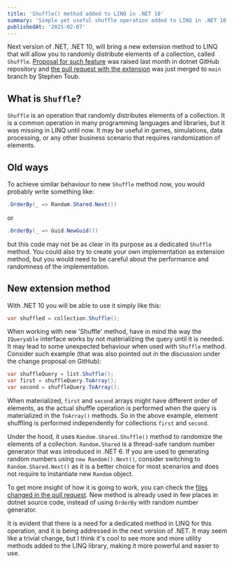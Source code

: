 ```yaml
---
title: 'Shuffle() method added to LINQ in .NET 10'
summary: 'Simple yet useful shuffle operation added to LINQ in .NET 10.'
publishedAt: '2025-02-07'
---
```


Next version of .NET, .NET 10, will bring a new extension method to LINQ that will allow you to randomly distribute elements of a collection, called `Shuffle`. [Proposal for such feature](https://github.com/dotnet/runtime/issues/111221) was raised last month in dotnet GitHub repository and [the pull request with the extension](https://github.com/dotnet/runtime/pull/112173) was just merged to `main` branch by Stephen Toub.

## What is `Shuffle`?

`Shuffle` is an operation that randomly distributes elements of a collection. It is a common operation in many programming languages and libraries, but it was missing in LINQ until now. It may be useful in games, simulations, data processing, or any other business scenario that requires randomization of elements.

## Old ways

To achieve similar behaviour to new `Shuffle` method now, you would probably write something like: 
```csharp
.OrderBy(_ => Random.Shared.Next())
``` 
or 

```csharp
.OrderBy(_ => Guid.NewGuid())
```
but this code may not be as clear in its purpose as a dedicated `Shuffle` method. You could also try to create your own implementation as extension method, but you would need to be careful about the performance and randomness of the implementation.

## New extension method

With .NET 10 you will be able to use it simply like this:

```csharp
var shuffled = collection.Shuffle();
```

When working with new 'Shuffle' method, have in mind the way the `IQueryable` interface works by not materializing the query until it is needed. It may lead to some unexpected behaviour when used with `Shuffle` method. Consider such example (that was also pointed out in the discussion under the change proposal on GitHub):

```csharp
var shuffleQuery = list.Shuffle();
var first = shuffleQuery.ToArray();
var second = shuffleQuery.ToArray();
```

When materialized, `first` and `second` arrays might have different order of elements, as the actual shuffle operation is performed when the query is materialized in the `ToArray()` methods. So in the above example, element shuffling is performed independently for collections `first` and `second`.

Under the hood, it uses `Random.Shared.Shuffle()` method to randomize the elements of a collection. `Random.Shared` is a thread-safe random number generator that was introduced in .NET 6. If you are used to generating random numbers using `new Random().Next()`, consider switching to `Random.Shared.Next()` as it is a better choice for most scenarios and does not require to instantiate new `Random` object.

To get more insight of how it is going to work, you can check the [files changed in the pull request](https://github.com/dotnet/runtime/pull/112173/files). New method is already used in few places in dotnet source code, instead of using `OrderBy` with random number generator.

It is evident that there is a need for a dedicated method in LINQ for this operation, and it is being addressed in the next version of .NET. It may seem like a trivial change, but I think it's cool to see more and more utility methods added to the LINQ library, making it more powerful and easier to use.